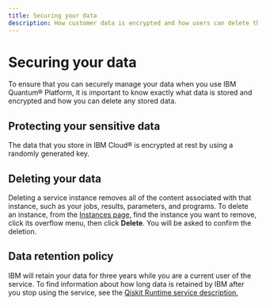 ```yaml
---
title: Securing your data
description: How customer data is encrypted and how users can delete their personal data.
---
```


# Securing your data

To ensure that you can securely manage your data when you use IBM Quantum&reg; Platform, it is important to know exactly what data is stored and encrypted and how you can delete any stored data.

## Protecting your sensitive data

The data that you store in IBM Cloud&reg; is encrypted at rest by using a randomly generated key.


## Deleting your data

Deleting a service instance removes all of the content associated with that instance, such as your jobs, results, parameters, and programs. To delete an instance, from the [Instances page,](https://quantum.cloud.ibm.com/instances) find the instance you want to remove, click its overflow menu, then click **Delete**. You will be asked to confirm the deletion.

## Data retention policy

IBM will retain your data for three years while you are a current user of the service. To find information about how long data is retained by IBM after you stop using the service, see the [Qiskit Runtime service description.](https://www.ibm.com/support/customer/csol/terms/?id=BB6EE1D06BDE11EBA199CCFE56FA6D9D)